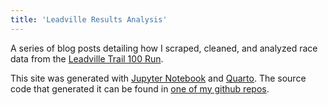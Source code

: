 ```yaml
---
title: 'Leadville Results Analysis'
---
```

A series of blog posts detailing how I scraped, cleaned, and analyzed
race data from the [Leadville Trail 100 Run](https://www.leadvilleraceseries.com/run/leadvilletrail100run/).

This site was generated with [Jupyter Notebook](https://jupyter-notebook.readthedocs.io/en/latest/) 
and [Quarto](https://quarto.org/). 
The source code that generated it can be found in 
[one of my github repos](https://github.com/aaron-schroeder/leadville-analysis).